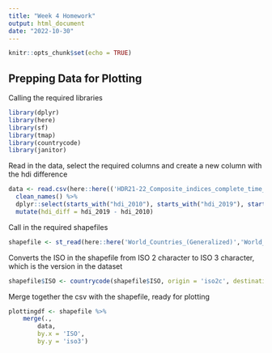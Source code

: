 ```yaml
---
title: "Week 4 Homework"
output: html_document
date: "2022-10-30"
---
```


```r
knitr::opts_chunk$set(echo = TRUE)
```

## Prepping Data for Plotting

Calling the required libraries 

```r
library(dplyr)
library(here)
library(sf)
library(tmap)
library(countrycode)
library(janitor)
```

Read in the data, select the required columns and create a new column with the hdi difference

``` r
data <- read.csv(here::here(('HDR21-22_Composite_indices_complete_time_series.csv'))) %>%
  clean_names() %>%
  dplyr::select(starts_with("hdi_2010"), starts_with("hdi_2019"), starts_with("ISO")) %>%
  mutate(hdi_diff = hdi_2019 - hdi_2010)
```

Call in the required shapefiles

```r
shapefile <- st_read(here::here('World_Countries_(Generalized)','World_Countries__Generalized_.shp'))
```

Converts the ISO in the shapefile from ISO 2 character to ISO 3 character, which is the version in the dataset
```r
shapefile$ISO <- countrycode(shapefile$ISO, origin = 'iso2c', destination = 'iso3c')
```

Merge together the csv with the shapefile, ready for plotting
```r
plottingdf <- shapefile %>%
    merge(., 
        data,
        by.x = 'ISO',
        by.y = 'iso3')
```

